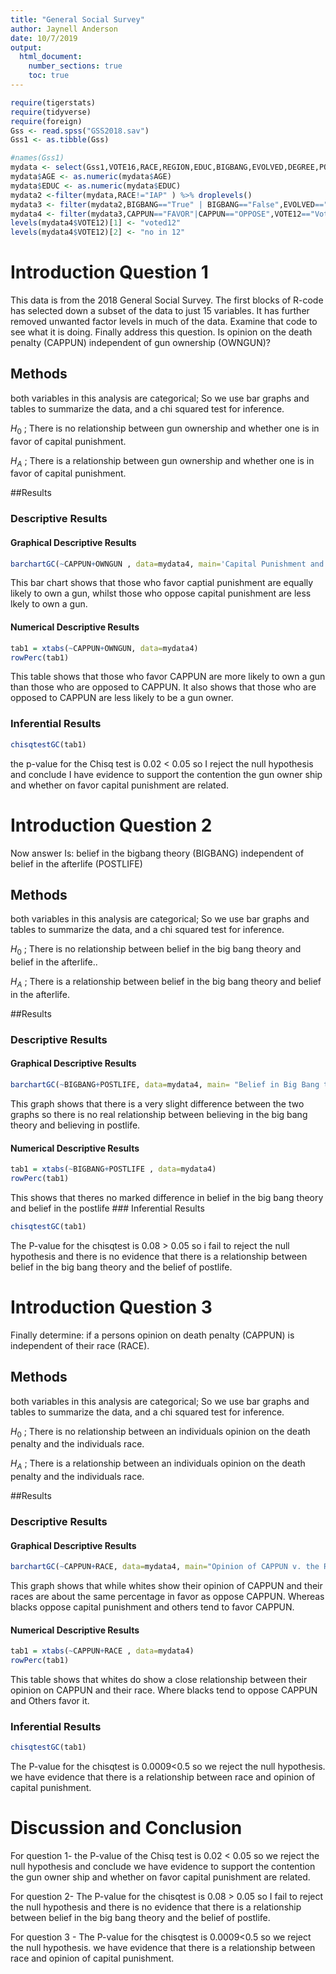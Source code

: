 ---
title: "General Social Survey"
author: Jaynell Anderson
date: 10/7/2019
output: 
  html_document:
    number_sections: true
    toc: true
---


```{r include=FALSE,echo=FALSE}
require(tigerstats)
require(tidyverse)
require(foreign)
Gss <- read.spss("GSS2018.sav")
Gss1 <- as.tibble(Gss)
```

```{r include=FALSE,echo=FALSE}
#names(Gss1)
mydata <- select(Gss1,VOTE16,RACE,REGION,EDUC,BIGBANG,EVOLVED,DEGREE,POSTLIFE,AGE,OWNGUN,CAPPUN,COURTS,POLVIEWS,VOTE12,GOD)
mydata$AGE <- as.numeric(mydata$AGE)
mydata$EDUC <- as.numeric(mydata$EDUC)
mydata2 <-filter(mydata,RACE!="IAP" ) %>% droplevels()
mydata3 <- filter(mydata2,BIGBANG=="True" | BIGBANG=="False",EVOLVED=="True"|EVOLVED=="False",POSTLIFE=="YES"|POSTLIFE=="NO",OWNGUN=="YES"|OWNGUN=="NO",COURTS=="TOO HARSH"|COURTS=="NOT HARSH ENOUGH"|COURTS=="ABOUT RIGHT") %>% droplevels()
mydata4 <- filter(mydata3,CAPPUN=="FAVOR"|CAPPUN=="OPPOSE",VOTE12=="Voted"|VOTE12=="Did not vote",VOTE16=="Voted"|VOTE16=="Did not vote") %>% droplevels()
levels(mydata4$VOTE12)[1] <- "voted12"
levels(mydata4$VOTE12)[2] <- "no in 12"

```



# Introduction Question 1

<!--In this section you explain what you are trying to show.  Where did the data come from?  What is the research or other question you are trying to answer?!-->

This data is from the 2018 General Social Survey. The first blocks of R-code has selected down a subset of the data to just 15 variables. It has further removed unwanted factor levels in much of the data. Examine that code to see what it is doing. Finally address this question.  Is opinion on the death penalty (CAPPUN) independent of gun ownership (OWNGUN)?


## Methods

<!--Decide on your methods:  use "variable analysis" or other appropriate descriptors.  Make sure to choose at least one graphical method and at least one numerical method.!-->

both variables in this analysis are categorical; So we use bar graphs and tables to summarize the data, and a chi squared test for inference.

$H_0$ ; There is no relationship between gun ownership and whether one is in favor of capital punishment.

$H_A$ ; There is a relationship between gun ownership and whether one is in favor of capital punishment.

##Results

<!--Divide this section into two sub-sections:  One for your descriptive  results and one for your inferential results.!-->

### Descriptive Results

#### Graphical Descriptive Results

<!--Graphical results here.  Make sure to show your code.  Provide appropriate labels for axes, giving units if possible, and provide a good title for the graph, too.  Use the graphical results to describe the patterns if any that exist in the data as focused toward the research question!-->


```{r}
barchartGC(~CAPPUN+OWNGUN , data=mydata4, main='Capital Punishment and Gun Ownership', type='percent', xlab='Capital Punishment')
```

This bar chart shows that those who favor captial punishment are equally likely to own a gun, whilst those who oppose capital punishment are less lkely to own a gun.


#### Numerical Descriptive Results

<!--Numerical results go here. Use the numerical results to describe the patterns if any that exist in the data as focused toward the research question!-->

```{r}
tab1 = xtabs(~CAPPUN+OWNGUN, data=mydata4)
rowPerc(tab1)

```

This table shows that those who favor CAPPUN are more likely to own a gun than those who are opposed to CAPPUN. It also shows that those who are opposed to CAPPUN are less likely to be a gun owner.

### Inferential Results

<!--State hypothesis clearly.  Make sure your discussion of the inferential test covers all the aspects that the test output produces, such as test statistic, p-value etc.  Make a decision about the null hypothesis, explain the assumptions on which the selected test/procedure was based, and why the chosen procedure satisfys the assumptions and is appropriate to answer the research question!-->

```{r}
chisqtestGC(tab1)
```
the p-value for the Chisq test is 0.02 < 0.05 so I reject the null hypothesis and conclude I have evidence to support the contention the gun owner ship and whether on favor capital punishment are related.

# Introduction Question 2

<!--In this section you explain what you are trying to show.  Where did the data come from?  What is the research or other question you are trying to answer?!-->

Now answer Is: belief in the bigbang theory (BIGBANG) independent of belief in the afterlife (POSTLIFE)

## Methods

<!--Decide on your methods:  use "variable analysis" or other appropriate descriptors.  Make sure to choose at least one graphical method and at least one numerical method.!-->

both variables in this analysis are categorical; So we use bar graphs and tables to summarize the data, and a chi squared test for inference.

$H_0$ ; There is no relationship between belief in the big bang theory and belief in the afterlife..

$H_A$ ; There is a relationship between belief in the big bang theory and belief in the afterlife.

##Results

<!--Divide this section into two sub-sections:  One for your descriptive  results and one for your inferential results.!-->

### Descriptive Results

#### Graphical Descriptive Results

```{r}
barchartGC(~BIGBANG+POSTLIFE, data=mydata4, main= "Belief in Big Bang theory and Postlife", type="percent")
```

This graph shows that there is a very slight difference between the two graphs so there is no real relationship between believing in the big bang theory and believing in postlife.

<!--Graphical results here.  Make sure to show your code.  Provide appropriate labels for axes, giving units if possible, and provide a good title for the graph, too.  Use the graphical results to describe the patterns if any that exist in the data as focused toward the research question!-->



#### Numerical Descriptive Results

<!--Numerical results go here. Use the numerical results to describe the patterns if any that exist in the data as focused toward the research question!-->

```{r}
tab1 = xtabs(~BIGBANG+POSTLIFE , data=mydata4)
rowPerc(tab1)
```

This shows that theres no marked difference in belief in the big bang theory and belief in the postlife
### Inferential Results

```{r}
chisqtestGC(tab1)
```

The P-value for the chisqtest is 0.08 > 0.05 so i fail to reject the null hypothesis and there is no evidence that there is a relationship between belief in the big bang theory and the belief of postlife.
<!--State hypothesis clearly.  Make sure your discussion of the inferential test covers all the aspects that the test output produces, such as test statistic, p-value etc.  Make a decision about the null hypothesis, explain the assumptions on which the selected test/procedure was based, and why the chosen procedure satisfys the assumptions and is appropriate to answer the research question!-->

# Introduction Question 3

<!--In this section you explain what you are trying to show.  Where did the data come from?  What is the research or other question you are trying to answer?!-->

Finally determine: if a persons opinion on death penalty (CAPPUN) is independent of their race (RACE).

## Methods

both variables in this analysis are categorical; So we use bar graphs and tables to summarize the data, and a chi squared test for inference.

$H_0$ ; There is no relationship between an individuals opinion on the death penalty and the individuals race.

$H_A$ ; There is a relationship between an individuals opinion on the death penalty and the individuals race.

<!--Decide on your methods:  use "variable analysis" or other appropriate descriptors.  Make sure to choose at least one graphical method and at least one numerical method.!-->

##Results

<!--Divide this section into two sub-sections:  One for your descriptive  results and one for your inferential results.!-->

### Descriptive Results

#### Graphical Descriptive Results

```{r}
barchartGC(~CAPPUN+RACE, data=mydata4, main="Opinion of CAPPUN v. the RACE",type="percent")
```

This graph shows that while whites show their opinion of CAPPUN and their races are about the same percentage in favor as oppose CAPPUN. Whereas blacks oppose capital punishment and others tend to favor CAPPUN.
<!--Graphical results here.  Make sure to show your code.  Provide appropriate labels for axes, giving units if possible, and provide a good title for the graph, too.  Use the graphical results to describe the patterns if any that exist in the data as focused toward the research question!-->

#### Numerical Descriptive Results

```{r}
tab1 = xtabs(~CAPPUN+RACE , data=mydata4)
rowPerc(tab1)
```

This table shows that whites do show a close relationship between their opinion on CAPPUN and their race. Where blacks tend to oppose CAPPUN and Others favor it.
<!--Numerical results go here. Use the numerical results to describe the patterns if any that exist in the data as focused toward the research question!-->

### Inferential Results

```{r}
chisqtestGC(tab1)
```
The P-value for the chisqtest is 0.0009<0.5 so we reject the null hypothesis. we have evidence that there is a relationship between race and opinion of capital punishment.
<!--State hypothesis clearly.  Make sure your discussion of the inferential test covers all the aspects that the test output produces, such as test statistic, p-value etc.  Make a decision about the null hypothesis, explain the assumptions on which the selected test/procedure was based, and why the chosen procedure satisfys the assumptions and is appropriate to answer the research question!-->


# Discussion and Conclusion

<!--Discussion and conclusion here.  If you found a relationship be sure to consider whether the relationship occurs because one of the variavbles causes the other, or whether they perhasps are related for some other reason.  Watch the chapter 6 videos from the GeorgeTown videos collection.!-->
For question 1- the P-value of the Chisq test is 0.02 < 0.05 so we reject the null hypothesis and conclude we have evidence to support the contention the gun owner ship and whether on favor capital punishment are related.

For question 2- The P-value for the chisqtest is 0.08 > 0.05 so I fail to reject the null hypothesis and there is no evidence that there is a relationship between belief in the big bang theory and the belief of postlife.

For question 3 - The P-value for the chisqtest is 0.0009<0.5 so we reject the null hypothesis. we have evidence that there is a relationship between race and opinion of capital punishment.
